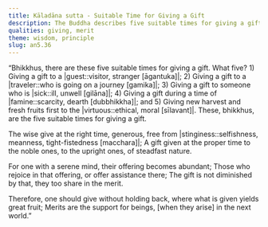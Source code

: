 ```yaml
---
title: Kāladāna sutta - Suitable Time for Giving a Gift
description: The Buddha describes five suitable times for giving a gift - to a guest, traveler, sick person, during famine, and to the virtuous.
qualities: giving, merit
theme: wisdom, principle
slug: an5.36
---
```


“Bhikkhus, there are these five suitable times for giving a gift. What five? 1) Giving a gift to a |guest::visitor, stranger [āgantuka]|; 2) Giving a gift to a |traveler::who is going on a journey [gamika]|; 3) Giving a gift to someone who is |sick::ill, unwell [gilāna]|; 4) Giving a gift during a time of |famine::scarcity, dearth [dubbhikkha]|; and 5) Giving new harvest and fresh fruits first to the |virtuous::ethical, moral [sīlavant]|. These, bhikkhus, are the five suitable times for giving a gift.

The wise give at the right time,
generous, free from |stinginess::selfishness, meanness, tight-fistedness [macchara]|;
A gift given at the proper time to the noble ones,
to the upright ones, of steadfast nature.

For one with a serene mind,
their offering becomes abundant;
Those who rejoice in that offering,
or offer assistance there;
The gift is not diminished by that,
they too share in the merit.

Therefore, one should give without holding back,
where what is given yields great fruit;
Merits are the support for beings,
[when they arise] in the next world.”